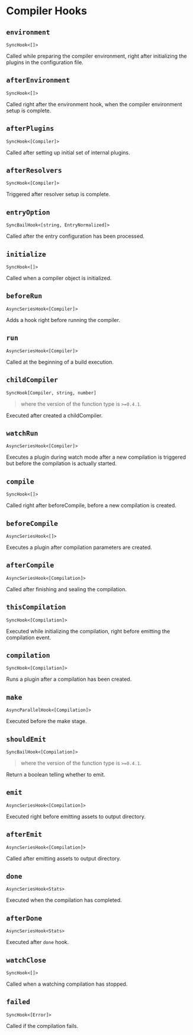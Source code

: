 # Compiler Hooks

## `environment`

`SyncHook<[]>`

Called while preparing the compiler environment, right after initializing the plugins in the configuration file.

## `afterEnvironment`

`SyncHook<[]>`

Called right after the environment hook, when the compiler environment setup is complete.

## `afterPlugins`

`SyncHook<[Compiler]>`

Called after setting up initial set of internal plugins.

## `afterResolvers`

`SyncHook<[Compiler]>`

Triggered after resolver setup is complete.

## `entryOption`

`SyncBailHook<[string, EntryNormalized]>`

Called after the entry configuration has been processed.

## `initialize`

`SyncHook<[]>`

Called when a compiler object is initialized.

## `beforeRun`

`AsyncSeriesHook<[Compiler]>`

Adds a hook right before running the compiler.

## `run`

`AsyncSeriesHook<[Compiler]>`

Called at the beginning of a build execution.

## `childCompiler`

`SyncHook[Compiler, string, number]`

> where the version of the function type is `>=0.4.1`.

Executed after created a childCompiler.

## `watchRun`

`AsyncSeriesHook<[Compiler]>`

Executes a plugin during watch mode after a new compilation is triggered but before the compilation is actually started.

## `compile`

`SyncHook<[]>`

Called right after beforeCompile, before a new compilation is created.

## `beforeCompile`

`AsyncSeriesHook<[]>`

Executes a plugin after compilation parameters are created.

## `afterCompile`

`AsyncSeriesHook<[Compilation]>`

Called after finishing and sealing the compilation.

## `thisCompilation`

`SyncHook<[Compilation]>`

Executed while initializing the compilation, right before emitting the compilation event.

## `compilation`

`SyncHook<[Compilation]>`

Runs a plugin after a compilation has been created.

## `make`

`AsyncParallelHook<[Compilation]>`

Executed before the make stage.

## `shouldEmit`

`SyncBailHook<[Compilation]>`

> where the version of the function type is `>=0.4.1`.

Return a boolean telling whether to emit.

## `emit`

`AsyncSeriesHook<[Compilation]>`

Executed right before emitting assets to output directory.

## `afterEmit`

`AsyncSeriesHook<[Compilation]>`

Called after emitting assets to output directory.

## `done`

`AsyncSeriesHook<Stats>`

Executed when the compilation has completed.

## `afterDone`

`AsyncSeriesHook<Stats>`

Executed after `done` hook.

## `watchClose`

`SyncHook<[]>`

Called when a watching compilation has stopped.

## `failed`

`SyncHook<[Error]>`

Called if the compilation fails.
